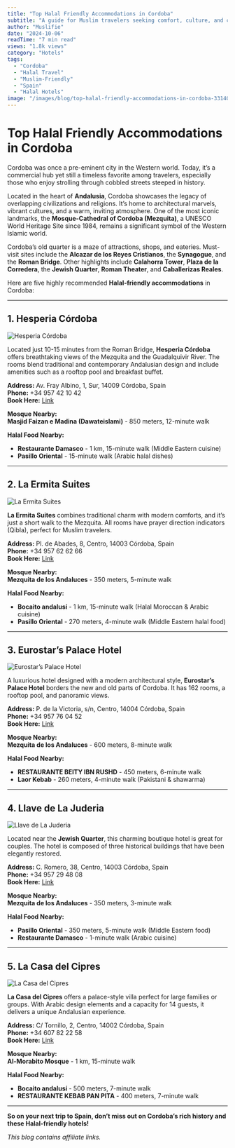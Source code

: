 ```yaml
---
title: "Top Halal Friendly Accommodations in Cordoba"
subtitle: "A guide for Muslim travelers seeking comfort, culture, and cuisine in the historic city of Andalusia"
author: "Muslifie"
date: "2024-10-06"
readTime: "7 min read"
views: "1.8k views"
category: "Hotels"
tags:
  - "Cordoba"
  - "Halal Travel"
  - "Muslim-Friendly"
  - "Spain"
  - "Halal Hotels"
image: "/images/blog/top-halal-friendly-accommodations-in-cordoba-331407.webp"
---
```


# Top Halal Friendly Accommodations in Cordoba

Cordoba was once a pre-eminent city in the Western world. Today, it’s a commercial hub yet still a timeless favorite among travelers, especially those who enjoy strolling through cobbled streets steeped in history.

Located in the heart of **Andalusia**, Cordoba showcases the legacy of overlapping civilizations and religions. It’s home to architectural marvels, vibrant cultures, and a warm, inviting atmosphere. One of the most iconic landmarks, the **Mosque-Cathedral of Cordoba (Mezquita)**, a UNESCO World Heritage Site since 1984, remains a significant symbol of the Western Islamic world.

Cordoba’s old quarter is a maze of attractions, shops, and eateries. Must-visit sites include the **Alcazar de los Reyes Cristianos**, the **Synagogue**, and the **Roman Bridge**. Other highlights include **Calahorra Tower**, **Plaza de la Corredera**, the **Jewish Quarter**, **Roman Theater**, and **Caballerizas Reales**.

Here are five highly recommended **Halal-friendly accommodations** in Cordoba:

---

## 1. Hesperia Córdoba

![Hesperia Córdoba](/images/blog/8f1aafb0ddab3368ede783592c51e420_600x600.webp)

Located just 10-15 minutes from the Roman Bridge, **Hesperia Córdoba** offers breathtaking views of the Mezquita and the Guadalquivir River. The rooms blend traditional and contemporary Andalusian design and include amenities such as a rooftop pool and breakfast buffet.

**Address:** Av. Fray Albino, 1, Sur, 14009 Córdoba, Spain  
**Phone:** +34 957 42 10 42  
**Book Here:** [Link](https://agoda.tp.st/1prtv5uL)

**Mosque Nearby:**  
**Masjid Faizan e Madina (Dawateislami)** - 850 meters, 12-minute walk

**Halal Food Nearby:**

- **Restaurante Damasco** - 1 km, 15-minute walk (Middle Eastern cuisine)
- **Pasillo Oriental** - 15-minute walk (Arabic halal dishes)

---

## 2. La Ermita Suites

![La Ermita Suites](/images/blog/b28105b66f0af3d1a43fe30b34300cac_600x600.webp)

**La Ermita Suites** combines traditional charm with modern comforts, and it’s just a short walk to the Mezquita. All rooms have prayer direction indicators (Qibla), perfect for Muslim travelers.

**Address:** Pl. de Abades, 8, Centro, 14003 Córdoba, Spain  
**Phone:** +34 957 62 62 66  
**Book Here:** [Link](https://agoda.tp.st/ShvkcIPH)

**Mosque Nearby:**  
**Mezquita de los Andaluces** - 350 meters, 5-minute walk

**Halal Food Nearby:**

- **Bocaito andalusí** - 1 km, 15-minute walk (Halal Moroccan & Arabic cuisine)
- **Pasillo Oriental** - 270 meters, 4-minute walk (Middle Eastern halal food)

---

## 3. Eurostar’s Palace Hotel

![Eurostar’s Palace Hotel](/images/blog/132028643_600x600.webp)

A luxurious hotel designed with a modern architectural style, **Eurostar’s Palace Hotel** borders the new and old parts of Cordoba. It has 162 rooms, a rooftop pool, and panoramic views.

**Address:** P. de la Victoria, s/n, Centro, 14004 Córdoba, Spain  
**Phone:** +34 957 76 04 52  
**Book Here:** [Link](https://agoda.tp.st/6is0PB2o)

**Mosque Nearby:**  
**Mezquita de los Andaluces** - 600 meters, 8-minute walk

**Halal Food Nearby:**

- **RESTAURANTE BEITY IBN RUSHD** - 450 meters, 6-minute walk
- **Laor Kebab** - 260 meters, 4-minute walk (Pakistani & shawarma)

---

## 4. Llave de La Juderia

![Llave de La Juderia](/images/blog/398562894_600x600.webp)

Located near the **Jewish Quarter**, this charming boutique hotel is great for couples. The hotel is composed of three historical buildings that have been elegantly restored.

**Address:** C. Romero, 38, Centro, 14003 Córdoba, Spain  
**Phone:** +34 957 29 48 08  
**Book Here:** [Link](https://agoda.tp.st/5l2kcoYr)

**Mosque Nearby:**  
**Mezquita de los Andaluces** - 350 meters, 3-minute walk

**Halal Food Nearby:**

- **Pasillo Oriental** - 350 meters, 5-minute walk (Middle Eastern food)
- **Restaurante Damasco** - 1-minute walk (Arabic cuisine)

---

## 5. La Casa del Cipres

![La Casa del Cipres](/images/blog/490556450_600x600.webp)

**La Casa del Cipres** offers a palace-style villa perfect for large families or groups. With Arabic design elements and a capacity for 14 guests, it delivers a unique Andalusian experience.

**Address:** C/ Tornillo, 2, Centro, 14002 Córdoba, Spain  
**Phone:** +34 607 82 22 58  
**Book Here:** [Link](https://agoda.tp.st/mp4wYqh6)

**Mosque Nearby:**  
**Al-Morabito Mosque** - 1 km, 15-minute walk

**Halal Food Nearby:**

- **Bocaito andalusí** - 500 meters, 7-minute walk
- **RESTAURANTE KEBAB PAN PITA** - 400 meters, 7-minute walk

---

**So on your next trip to Spain, don’t miss out on Cordoba’s rich history and these Halal-friendly hotels!**

_This blog contains affiliate links._
